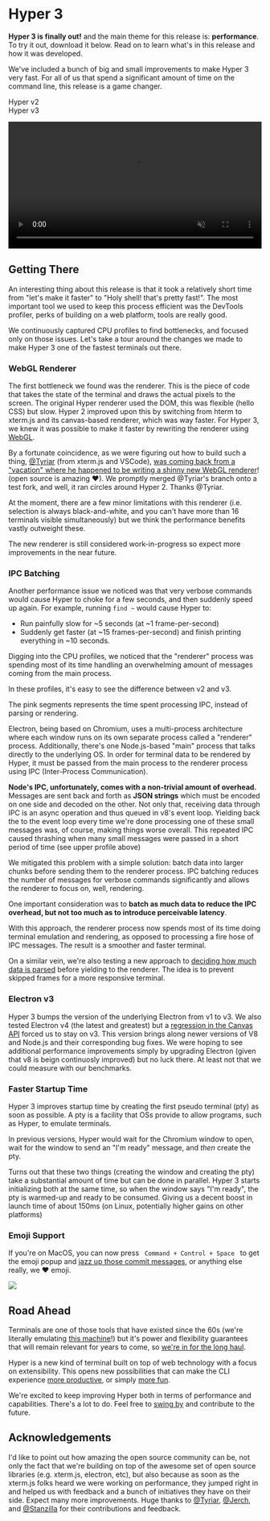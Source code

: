
# Hyper 3

**Hyper 3 is finally out!** and the main theme for this release is:
**performance**. To try it out, download it below. Read on to learn what's in
this release and how it was developed.

<div>
  <DownloadButton />
  <style jsx>
    {`
      div {
        display: flex;
        justify-content: center;
      }
    `}
    </style>
</div>

We've included a bunch of big and small improvements to make Hyper 3 very fast.
For all of us that spend a significant amount of time on the command line, this
release is a game changer.

<div style={{ display: 'flex', justifyContent: 'space-around', margin: '15px 0px 0px 0px' }}>
    <div>Hyper v2</div>
    <div>Hyper v3</div>
</div>

<video
    id="vid"
    src="static/v2-vs-v3.mp4"
    width="100%"
    autoPlay
    loop
    muted
    />

## Getting There

An interesting thing about this release is that it took a relatively short time
from "let's make it faster" to "Holy shell! that's pretty fast!". The most
important tool we used to keep this process efficient was the DevTools profiler,
perks of building on a web platform, tools are really good. 

We continuously captured CPU profiles to find bottlenecks, and focused only on
those issues.  Let's take a tour around the changes we made to make Hyper 3 one
of the fastest terminals out there.

### WebGL Renderer

The first bottleneck we found was the renderer. This is the piece of code that
takes the state of the terminal and draws the actual pixels to the screen. The
original Hyper renderer used the DOM, this was flexible (hello CSS) but slow.
Hyper 2 improved upon this by switching from hterm to xterm.js and its
canvas-based renderer, which was way faster. For Hyper 3, we knew it was
possible to make it faster by rewriting the renderer using
[WebGL](https://developer.mozilla.org/en-US/docs/Web/API/WebGL_API).

By a fortunate coincidence, as we were figuring out how to build such a thing,
[@Tyriar](https://github.com/tyriar) (from xterm.js and VSCode), [was coming back from a "vacation" where he
happened to be writing a shinny new WebGL
renderer](https://twitter.com/Tyriar/status/1064932797016489984)! (open source
is amazing ❤). We promptly merged @Tyriar's branch onto a test fork, and well,
it ran circles around Hyper 2. Thanks @Tyriar.

At the moment, there are a few minor limitations with this renderer (i.e.
selection is always black-and-white, and you can't have more than 16 terminals
visible simultaneously) but we think the performance benefits vastly outweight
these.

The new renderer is still considered work-in-progress so expect more
improvements in the near future.

### IPC Batching

Another performance issue we noticed was that very verbose commands would cause
Hyper to choke for a few seconds, and then suddenly speed up again. For example,
running `find ~` would cause Hyper to:

- Run painfully slow for ~5 seconds (at ~1 frame-per-second)
- Suddenly get faster (at ~15 frames-per-second) and finish printing everything in ~10 seconds.

Digging into the CPU profiles, we noticed that the "renderer" process was
spending most of its time handling an overwhelming amount of messages coming
from the main process.

In these profiles, it's easy to see the difference between v2 and v3.

<div> <BatchingImage /> <style> {` div { margin-bottom: 10px; } `} </style>
</div>

The pink segments represents the time spent processing IPC, instead of parsing
or rendering.

Electron, being based on Chromium, uses a multi-process architecture where each
window runs on its own separate process called a "renderer" process.
Additionally, there's one Node.js-based "main" process that talks directly to
the underlying OS. In order for terminal data to be rendered by Hyper, it must
be passed from the main process to the renderer process using IPC (Inter-Process
Communication).

**Node's IPC, unfortunately, comes with a non-trivial amount of overhead.**
Messages are sent back and forth as **JSON strings** which must be encoded on
one side and decoded on the other. Not only that, receiving data through IPC is
an async operation and thus queued in v8's event loop. Yielding back the to the
event loop every time we're done processing one of these small messages was, of
course, making things worse overall. This repeated IPC caused thrashing when
many small messages were passed in a short period of time (see upper profile
above)

We mitigated this problem with a simple solution: batch data into larger chunks
before sending them to the renderer process. IPC batching reduces the number of
messages for verbose commands significantly and allows the renderer to focus on,
well, rendering.

One important consideration was to **batch as much data to reduce the IPC
overhead, but not too much as to introduce perceivable latency**.

With this approach, the renderer process now spends most of its time doing
terminal emulation and rendering, as opposed to processing a fire hose of IPC
messages. The result is a smoother and faster terminal.

On a similar vein, we're also testing a new approach to [deciding how much data
is parsed](https://github.com/zeit/xterm.js/pull/4/files) before yielding to the
renderer. The idea is to prevent skipped frames for a more responsive terminal.

### Electron v3

Hyper 3 bumps the version of the underlying Electron from v1 to v3. We also
tested Electron v4 (the latest and greatest) but a [regression in the Canvas
API](https://bugs.chromium.org/p/chromium/issues/detail?id=683994#c35) forced us
to stay on v3. This version brings along newer versions of V8 and Node.js and
their corresponding bug fixes. We were hoping to see additional performance
improvements simply by upgrading Electron (given that v8 is beign continuosly
improved) but no luck there. At least not that we could measure with our
benchmarks. 

### Faster Startup Time

Hyper 3 improves startup time by creating the first pseudo terminal (pty) as
soon as possible. A pty is a facility that OSs provide to allow programs, such as
Hyper, to emulate terminals.

In previous versions, Hyper would wait for the Chromium window to open, wait for
the window to send an "I'm ready" message, and *then* create the pty.

Turns out that these two things (creating the window and creating the pty) take
a substantial amount of time but can be done in parallel. Hyper 3 starts
initializing both at the same time, so when the window says "I'm ready", the pty
is warmed-up and ready to be consumed. Giving us a decent boost in launch time
of about 150ms (on Linux, potentially higher gains on other platforms)

### Emoji Support

If you're on MacOS, you can now press `  Command + Control + Space  ` to get the
emoji popup and [jazz up those commit
messages](https://gitmoji.carloscuesta.me/), or anything else really, we ❤
emoji.

<div>
  <div>
    <img src="../../static/emoji.png"/>
  </div>
  <style jsx>
    {`
      div {
        # display: flex;
        # justify-content: center;
      }
      img {
        # transform: scale(1.0);
        width: 100%;
        background: #f00;
      }
    `}
  </style>
</div>

## Road Ahead 

Terminals are one of those tools that have existed since the 60s (we're
literally emulating [this machine](https://en.wikipedia.org/wiki/VT100)!) but
it's power and flexibility guarantees that will remain relevant for years to
come, so [we're in for the long
haul](https://twitter.com/rauchg/status/1074381303506587650).

Hyper is a new kind of terminal built on top of web technology with a focus on
extensibility. This opens new possibilities that can make the CLI experience
[more productive](https://github.com/chabou/hyper-pane), or simply [more
fun](https://github.com/Aaronius/hyper-cat).

We're excited to keep improving Hyper both in terms of performance and
capabilities. There's a lot to do. Feel free to [swing
by](https://github.com/zeit/hyper) and contribute to the future.

## Acknowledgements

I'd like to point out how amazing the open source community can be, not only the
fact that we're building on top of the awesome set of open source libraries
(e.g. xterm.js, electron, etc), but also because as soon as the xterm.js folks
heard we were working on performance, they jumped right in and helped us with
feedback and a bunch of initiatives they have on their side. Expect many more
improvements. Huge thanks to [@Tyriar](https://github.com/tyriar), 
[@Jerch](https://github.com/jerch), and
[@Stanzilla](https://github.com/stanzilla) for their contributions and feedback.
